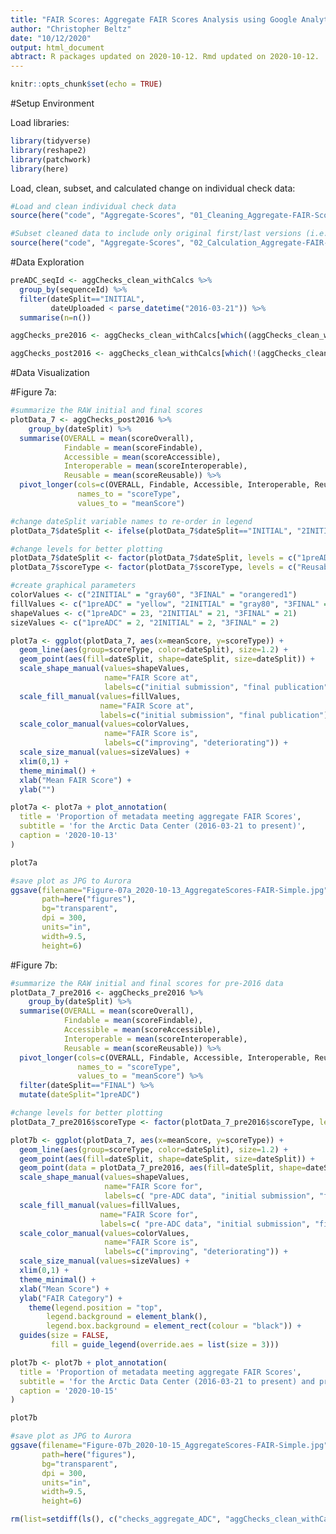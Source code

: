 ```yaml
---
title: "FAIR Scores: Aggregate FAIR Scores Analysis using Google Analytics and NSF figure"
author: "Christopher Beltz"
date: "10/12/2020"
output: html_document
abtract: R packages updated on 2020-10-12. Rmd updated on 2020-10-12.
---
```


```r
knitr::opts_chunk$set(echo = TRUE)
```

#Setup Environment


Load libraries:

```r
library(tidyverse)
library(reshape2)
library(patchwork)
library(here)
```


Load, clean, subset, and calculated change on individual check data:

```r
#Load and clean individual check data
source(here("code", "Aggregate-Scores", "01_Cleaning_Aggregate-FAIR-Scores.R"), local = knitr::knit_global())

#Subset cleaned data to include only original first/last versions (i.e., metadata submission and final publication), calculate change in FAIR scores over time
source(here("code", "Aggregate-Scores", "02_Calculation_Aggregate-FAIR-Scores.R"), local = knitr::knit_global())
```


\pagebreak



#Data Exploration

```r
preADC_seqId <- aggChecks_clean_withCalcs %>%
  group_by(sequenceId) %>%
  filter(dateSplit=="INITIAL",
         dateUploaded < parse_datetime("2016-03-21")) %>%
  summarise(n=n())

aggChecks_pre2016 <- aggChecks_clean_withCalcs[which((aggChecks_clean_withCalcs$sequenceId %in% preADC_seqId$sequenceId)),]

aggChecks_post2016 <- aggChecks_clean_withCalcs[which(!(aggChecks_clean_withCalcs$sequenceId %in% preADC_seqId$sequenceId)),]
```



#Data Visualization

#Figure 7a:

```r
#summarize the RAW initial and final scores
plotData_7 <- aggChecks_post2016 %>%
    group_by(dateSplit) %>% 
  summarise(OVERALL = mean(scoreOverall),
            Findable = mean(scoreFindable),
            Accessible = mean(scoreAccessible),
            Interoperable = mean(scoreInteroperable),
            Reusable = mean(scoreReusable)) %>%
  pivot_longer(cols=c(OVERALL, Findable, Accessible, Interoperable, Reusable),
               names_to = "scoreType",
               values_to = "meanScore")

#change dateSplit variable names to re-order in legend
plotData_7$dateSplit <- ifelse(plotData_7$dateSplit=="INITIAL", "2INITIAL", "3FINAL")

#change levels for better plotting
plotData_7$dateSplit <- factor(plotData_7$dateSplit, levels = c("1preADC", "2INITIAL", "3FINAL"))
plotData_7$scoreType <- factor(plotData_7$scoreType, levels = c("Reusable", "Interoperable", "Accessible", "Findable", "OVERALL"))
```

```r
#create graphical parameters
colorValues <- c("2INITIAL" = "gray60", "3FINAL" = "orangered1")
fillValues <- c("1preADC" = "yellow", "2INITIAL" = "gray80", "3FINAL" = "black")
shapeValues <- c("1preADC" = 23, "2INITIAL" = 21, "3FINAL" = 21)
sizeValues <- c("1preADC" = 2, "2INITIAL" = 2, "3FINAL" = 2)
```

```r
plot7a <- ggplot(plotData_7, aes(x=meanScore, y=scoreType)) +
  geom_line(aes(group=scoreType, color=dateSplit), size=1.2) +
  geom_point(aes(fill=dateSplit, shape=dateSplit, size=dateSplit)) +
  scale_shape_manual(values=shapeValues,
                     name="FAIR Score at",
                     labels=c("initial submission", "final publication")) +
  scale_fill_manual(values=fillValues,
                    name="FAIR Score at",
                    labels=c("initial submission", "final publication")) +
  scale_color_manual(values=colorValues,
                     name="FAIR Score is",
                     labels=c("improving", "deteriorating")) +
  scale_size_manual(values=sizeValues) +
  xlim(0,1) +
  theme_minimal() +
  xlab("Mean FAIR Score") +
  ylab("")
```

```r
plot7a <- plot7a + plot_annotation(
  title = 'Proportion of metadata meeting aggregate FAIR Scores',
  subtitle = 'for the Arctic Data Center (2016-03-21 to present)',
  caption = '2020-10-13'
)
```

```r
plot7a
```


```r
#save plot as JPG to Aurora
ggsave(filename="Figure-07a_2020-10-13_AggregateScores-FAIR-Simple.jpg",
       path=here("figures"),
       bg="transparent",
       dpi = 300,
       units="in",
       width=9.5,
       height=6)
```



#Figure 7b:

```r
#summarize the RAW initial and final scores for pre-2016 data
plotData_7_pre2016 <- aggChecks_pre2016 %>%
    group_by(dateSplit) %>% 
  summarise(OVERALL = mean(scoreOverall),
            Findable = mean(scoreFindable),
            Accessible = mean(scoreAccessible),
            Interoperable = mean(scoreInteroperable),
            Reusable = mean(scoreReusable)) %>%
  pivot_longer(cols=c(OVERALL, Findable, Accessible, Interoperable, Reusable),
               names_to = "scoreType",
               values_to = "meanScore") %>%
  filter(dateSplit=="FINAL") %>%
  mutate(dateSplit="1preADC")

#change levels for better plotting
plotData_7_pre2016$scoreType <- factor(plotData_7_pre2016$scoreType, levels = c("Reusable", "Interoperable", "Accessible", "Findable", "OVERALL"))
```


```r
plot7b <- ggplot(plotData_7, aes(x=meanScore, y=scoreType)) +
  geom_line(aes(group=scoreType, color=dateSplit), size=1.2) +
  geom_point(aes(fill=dateSplit, shape=dateSplit, size=dateSplit)) +
  geom_point(data = plotData_7_pre2016, aes(fill=dateSplit, shape=dateSplit, size=dateSplit)) +
  scale_shape_manual(values=shapeValues,
                     name="FAIR Score for",
                     labels=c( "pre-ADC data", "initial submission", "final publication")) +
  scale_fill_manual(values=fillValues,
                    name="FAIR Score for",
                    labels=c( "pre-ADC data", "initial submission", "final publication")) +
  scale_color_manual(values=colorValues,
                     name="FAIR Score is",
                     labels=c("improving", "deteriorating")) +
  scale_size_manual(values=sizeValues) +
  xlim(0,1) +
  theme_minimal() +
  xlab("Mean Score") +
  ylab("FAIR Category") +
    theme(legend.position = "top",
        legend.background = element_blank(),
        legend.box.background = element_rect(colour = "black")) +
  guides(size = FALSE, 
         fill = guide_legend(override.aes = list(size = 3)))
```

```r
plot7b <- plot7b + plot_annotation(
  title = 'Proportion of metadata meeting aggregate FAIR Scores',
  subtitle = 'for the Arctic Data Center (2016-03-21 to present) and pre-ADC data',
  caption = '2020-10-15'
)
```

```r
plot7b
```


```r
#save plot as JPG to Aurora
ggsave(filename="Figure-07b_2020-10-15_AggregateScores-FAIR-Simple.jpg",
       path=here("figures"),
       bg="transparent",
       dpi = 300,
       units="in",
       width=9.5,
       height=6)
```



```r
rm(list=setdiff(ls(), c("checks_aggregate_ADC", "aggChecks_clean_withCalcs", "plotData_7", "plot7a")))
```
